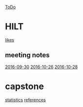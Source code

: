 [[ToDo]]

= HILT =
[[likes]]
== meeting notes ==
[[2016-09-30]]
[[2016-10-26]]
[[2016-10-28]]


= capstone =
[[statistics]]
[[references]]
